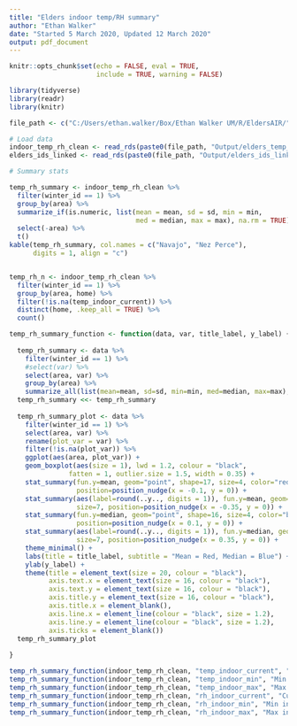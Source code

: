 ```yaml
---
title: "Elders indoor temp/RH summary"
author: "Ethan Walker"
date: "Started 5 March 2020, Updated 12 March 2020"
output: pdf_document
---
```


```r
knitr::opts_chunk$set(echo = FALSE, eval = TRUE, 
                      include = TRUE, warning = FALSE)
```

```r
library(tidyverse)
library(readr)
library(knitr)
```

```r
file_path <- c("C:/Users/ethan.walker/Box/Ethan Walker UM/R/EldersAIR/")

# Load data
indoor_temp_rh_clean <- read_rds(paste0(file_path, "Output/elders_temp_rh_clean.rds"))
elders_ids_linked <- read_rds(paste0(file_path, "Output/elders_ids_linked.rds"))
```


```r
# Summary stats

temp_rh_summary <- indoor_temp_rh_clean %>%
  filter(winter_id == 1) %>% 
  group_by(area) %>% 
  summarize_if(is.numeric, list(mean = mean, sd = sd, min = min, 
                                med = median, max = max), na.rm = TRUE) %>% 
  select(-area) %>% 
  t() 
kable(temp_rh_summary, col.names = c("Navajo", "Nez Perce"), 
      digits = 1, align = "c")


temp_rh_n <- indoor_temp_rh_clean %>% 
  filter(winter_id == 1) %>% 
  group_by(area, home) %>%
  filter(!is.na(temp_indoor_current)) %>% 
  distinct(home, .keep_all = TRUE) %>% 
  count()
```


```r
temp_rh_summary_function <- function(data, var, title_label, y_label) {
  
  temp_rh_summary <- data %>% 
    filter(winter_id == 1) %>% 
    #select(var) %>% 
    select(area, var) %>% 
    group_by(area) %>% 
    summarize_all(list(mean=mean, sd=sd, min=min, med=median, max=max), na.rm = TRUE)
  temp_rh_summary <<- temp_rh_summary
  
  temp_rh_summary_plot <- data %>% 
    filter(winter_id == 1) %>% 
    select(area, var) %>% 
    rename(plot_var = var) %>% 
    filter(!is.na(plot_var)) %>% 
    ggplot(aes(area, plot_var)) +
    geom_boxplot(aes(size = 1), lwd = 1.2, colour = "black", 
               fatten = 1, outlier.size = 1.5, width = 0.35) +
    stat_summary(fun.y=mean, geom="point", shape=17, size=4, color="red",
                 position=position_nudge(x = -0.1, y = 0)) +
    stat_summary(aes(label=round(..y.., digits = 1)), fun.y=mean, geom="text", 
                 size=7, position=position_nudge(x = -0.35, y = 0)) +
    stat_summary(fun.y=median, geom="point", shape=16, size=4, color="blue",
                 position=position_nudge(x = 0.1, y = 0)) +
    stat_summary(aes(label=round(..y.., digits = 1)), fun.y=median, geom="text", 
                 size=7, position=position_nudge(x = 0.35, y = 0)) +
    theme_minimal() +
    labs(title = title_label, subtitle = "Mean = Red, Median = Blue") +
    ylab(y_label) +
    theme(title = element_text(size = 20, colour = "black"),
          axis.text.x = element_text(size = 16, colour = "black"),
          axis.text.y = element_text(size = 16, colour = "black"),
          axis.title.y = element_text(size = 16, colour = "black"),
          axis.title.x = element_blank(),
          axis.line.x = element_line(colour = "black", size = 1.2), 
          axis.line.y = element_line(colour = "black", size = 1.2), 
          axis.ticks = element_blank()) 
  temp_rh_summary_plot
  
}

temp_rh_summary_function(indoor_temp_rh_clean, "temp_indoor_current", "Current indoor temp", "degrees C")
temp_rh_summary_function(indoor_temp_rh_clean, "temp_indoor_min", "Min indoor temp", "degrees C")
temp_rh_summary_function(indoor_temp_rh_clean, "temp_indoor_max", "Max indoor temp", "degrees C")
temp_rh_summary_function(indoor_temp_rh_clean, "rh_indoor_current", "Current indoor RH", "%")
temp_rh_summary_function(indoor_temp_rh_clean, "rh_indoor_min", "Min indoor RH", "%")
temp_rh_summary_function(indoor_temp_rh_clean, "rh_indoor_max", "Max indoor RH", "%")
```


